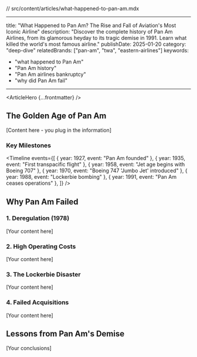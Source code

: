 // src/content/articles/what-happened-to-pan-am.mdx


---
title: "What Happened to Pan Am? The Rise and Fall of Aviation's Most Iconic Airline"
description: "Discover the complete history of Pan Am Airlines, from its glamorous heyday to its tragic demise in 1991. Learn what killed the world's most famous airline."
publishDate: 2025-01-20
category: "deep-dive"
relatedBrands: ["pan-am", "twa", "eastern-airlines"]
keywords:
  - "what happened to Pan Am"
  - "Pan Am history"
  - "Pan Am airlines bankruptcy"
  - "why did Pan Am fail"
---


<ArticleHero {...frontmatter} />

## The Golden Age of Pan Am

[Content here - you plug in the information]

### Key Milestones

<Timeline events={[
  { year: 1927, event: "Pan Am founded" },
  { year: 1935, event: "First transpacific flight" },
  { year: 1958, event: "Jet age begins with Boeing 707" },
  { year: 1970, event: "Boeing 747 'Jumbo Jet' introduced" },
  { year: 1988, event: "Lockerbie bombing" },
  { year: 1991, event: "Pan Am ceases operations" },
]} />

## Why Pan Am Failed

### 1. Deregulation (1978)

[Your content here]

### 2. High Operating Costs

[Your content here]

### 3. The Lockerbie Disaster

[Your content here]

### 4. Failed Acquisitions

[Your content here]

## Lessons from Pan Am's Demise

[Your conclusions]

<NewsletterCTA />